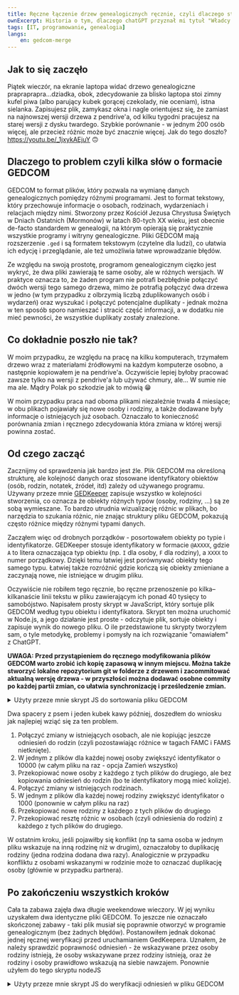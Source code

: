 ```yaml
---
title: Ręczne łączenie drzew genealogicznych ręcznie, czyli dlaczego straciłem tydzień życia
ownExcerpt: Historia o tym, dlaczego chatGPT przyznał mi tytuł "Władcy Zwojów, Pogromcy Kolizji, Strażnika Niezawiązanych Linii Krwi"
tags: [IT, programowanie, genealogia]
langs:
    en: gedcom-merge
---
```


## Jak to się zaczęło

Piątek wieczór, na ekranie laptopa widać drzewo genealogiczne prapraprapra...dziadka, obok, zdecydowanie za blisko laptopa stoi zimny kufel piwa (albo parujący kubek gorącej czekolady, nie oceniam), istna sielanka. Zapisujesz plik, zamykasz okna i nagle orientujesz się, że zamiast na najnowszej wersji drzewa z pendrive'a, od kilku tygodni pracujesz na starej wersji z dysku twardego. Szybkie porównanie - w jednym 200 osób więcej, ale przecież różnic może być znacznie więcej. Jak do tego doszło? https://youtu.be/_1jxykAEjuY 🙃

## Dlaczego to problem czyli kilka słów o formacie GEDCOM

GEDCOM to format plików, który pozwala na wymianę danych genealogicznych pomiędzy różnymi programami. Jest to format tekstowy, który przechowuje informacje o osobach, rodzinach, wydarzeniach i relacjach między nimi. Stworzony przez Kościół Jezusa Chrystusa Świętych w Dniach Ostatnich (Mormonów) w latach 80-tych XX wieku, jest obecnie de-facto standardem w genealogii, na którym opierają się praktycznie wszystkie programy i witryny genealogiczne. Pliki GEDCOM mają rozszerzenie `.ged` i są formatem tekstowym (czytelne dla ludzi), co ułatwia ich edycję i przeglądanie, ale też umożliwia łatwe wprowadzanie błędów.

Ze względu na swoją prostotę, programom genealogicznym cięzko jest wykryć, że dwa pliki zawierają te same osoby, ale w różnych wersjach. W praktyce oznacza to, że żaden program nie potrafi bezbłędnie połączyć dwóch wersji tego samego drzewa, mimo że potrafią połączyć dwa drzewa w jedno (w tym przypadku z olbrzymią liczbą zduplikowanych osób i wydarzeń) oraz wyszukać i połączyć potencjalne duplikaty - jednak można w ten sposób sporo namieszać i stracić część informacji, a w dodatku nie mieć pewności, że wszystkie duplikaty zostały znalezione.

## Co dokładnie poszło nie tak?

W moim przypadku, ze względu na pracę na kilku komputerach, trzymałem drzewo wraz z materiałami źródłowymi na każdym komputerze osobno, a następnie kopiowałem je na pendrive'a. Oczywiście lepiej byłoby pracować zawsze tylko na wersji z pendrive'a lub używać chmury, ale... W sumie nie ma ale. Mądry Polak po szkodzie jak to mówią 😁

W moim przypadku praca nad oboma plikami niezależnie trwała 4 miesiące; w obu plikach pojawiały się nowe osoby i rodziny, a także dodawane były informacje o istniejących już osobach. Oznaczało to konieczność porównania zmian i ręcznego zdecydowania która zmiana w której wersji powinna zostać.

## Od czego zacząć

Zacznijmy od sprawdzenia jak bardzo jest źle. Plik GEDCOM ma określoną strukturę, ale kolejność danych oraz stosowane identyfikatory obiektów (osób, rodzin, notatek, źródeł, itd) zależy od używanego programu. Używany przeze mnie [GEDKeeper](https://gedkeeper.net/) zapisuje wszystko w kolejności stworzenia, co oznacza że obiekty różnych typów (osoby, rodziny, ...) są ze sobą wymieszane. To bardzo utrudnia wizualizację różnic w plikach, bo narzędzia to szukania różnic, nie znając struktury pliku GEDCOM, pokazują często różnice między różnymi typami danych.

Zacząłem więc od drobnych porządków - posortowałem obiekty po typie i identyfikatorze. GEDKeeper stosuje identyfikatory w formacie `@AXXXX`, gdzie `A` to litera oznaczająca typ obiektu (np. `I` dla osoby, `F` dla rodziny), a `XXXX` to numer porządkowy. Dzięki temu łatwiej jest porównywać obiekty tego samego typu. Łatwiej także rozróżnić gdzie kończą się obiekty zmieniane a zaczynają nowe, nie istniejące w drugim pliku.

Oczywiście nie robiłem tego ręcznie, bo ręczne przenoszenie po kilka–kilkanaście linii tekstu w pliku zawierającym ich ponad 40 tysięcy to samobójstwo. Napisałem prosty skrypt w JavaScript, który sortuje plik GEDCOM według typu obiektu i identyfikatora. Skrypt ten można uruchomić w Node.js, a jego działanie jest proste - odczytuje plik, sortuje obiekty i zapisuje wynik do nowego pliku. O ile przedstawione tu skrypty tworzyłem sam, o tyle metodykę, problemy i pomysły na ich rozwiązanie "omawiałem" z ChatGPT.

**UWAGA: Przed przystąpieniem do ręcznego modyfikowania plików GEDCOM warto zrobić ich kopię zapasową w innym miejscu. Można także stworzyć lokalne repozytorium git w folderze z drzewem i zacommitować aktualną wersję drzewa - w przyszłości można dodawać osobne commity po każdej partii zmian, co ułatwia synchronizację i prześledzenie zmian.**

<details>
<summary>Użyty przeze mnie skrypt JS do sortowania pliku GEDCOM</summary>
```js
function sortFile(file) {
    const fs = require('node:fs');
    const path = require('node:path');
    const data = fs.readFileSync(file, 'utf8');
    const [header1, header2, ...rest] = data.split(/\r?\n/);
    const footer = rest.pop();

    const sorted = rest
        .map(line => [line.split(/\r?\n/)[0].split(' '), line])
        .map(([[_, id, type], item]) => ({ type, id, numId: +id.match(/\d+/g)[0], item }))
        .sort((a, b) => a.type.localeCompare(b.type) || a.numId - b.numId)
        .map(i => i.item);

    const finalContent = [header1, header2, ...sorted, footer].join('\r\n');
    
    const newName = path.basename(file, '.ged') + '-sorted.ged';
    const newPath = path.join(path.dirname(file), newName);
    fs.writeFileSync(newPath, sorted, 'utf8');
}
sortFile('/full/path/to/file-1.ged');
sortFile('/full/path/to/file-2.ged');
```
</details>

## Metodyka i kolejność działania.

Mając posortowane pliki, mogłem przystąpić do ręcznego ich łączenia.

Wszystkie zmiany wykonywałem w VSCode (Notepad++ też by zadziałał) mając otworzone oba pliki GEDCOM jeden obok drugiego w widoku wyróżniania różnic. Zmiany kopiowałem zawsze w obie strony - moim celem było uzyskanie dwóch identycznych plików zawierających wszystkie zmiany - w ten sposób byłbym w stanie potwierdzić skuteczne połączenie plików.

GEDKeeper zapisuje następujące typy obiektów w pliku GEDCOM:
- Osoby (identyfikator `@Ixxx@`, typ `INDI`)
- Rodziny (identyfikator `@Fxxx@`, typ `FAM`)
- Notatki (identyfikator `@Nxxx@`, typ `NOTE`)
- Źródła (identyfikator `@Sxxx@`, typ `SOUR`)
- Multimedia (identyfikator `@Oxxx@`, typ `OBJE`)
- Lokalizacje (identyfikator `@Lxxx@`, typ `_LOC` - typ niestandardowy używany przez GEDKeeper)

Istotne jest to, że niektóre z tych obiektów mogą zawierać identyfikatory innych obiektów, np. osoba może mieć referencje do rodziny (swojej jako partner lub swoich rodziców jako dziecko). Zarówno osoby jak i rodziny mogą się odnosić w ten sposób do każdego innego typu.

Zacząłem od łączenia 4 ostatnich typów, czyli notatek, źródeł, multimediów i lokalizacji, które nie zawierają referencji do innych obiektów. Było to proste, gdyż nie było żadnych zmian notatek i multimediów. W przypadku lokalizacji i źródeł, w obu plikach powstało po kilka nowych wpisów. GEDKeeper stosuje kolejne liczby w identyfikatorach, co oznacza że w obu plikach powstawały źródła i lokalizacje z tymi samymi kolejnymi identyfikatorami - wystarczyło więc w jednym z plików dodać do tych numerów 1000 (zmieniając np. `@L123` na `@L1123` - ważne: **w całym pliku!**), a następnie skopiować nowe wpisy z każdego z tych plików do drugiego.

O ile ogólna zasada pozostawała taka sama dla osób i rodzin, o tyle wymagała ona dokładniejszego planu i sprawdzania zmian, ze względu na to, że osoby i rodziny mogą zawierać wiele referencji na raz i tworzyć bardzo skomplikowane siatki odniesień (rodzina F1 ma odniesienie do osób I1, I2, I3, każda z tych osób zawiera odniesienie do F1, ale także i innych rodzin...).

<figure>![](example-presort.png)<figcaption>Chaos przy porównywaniu dwóch plików GEDCOM</figcaption></figure>

<details>
<summary>Jak wyglądają odniesienia między osobami i rodzinami w GEDCOM</summary>

Osoby wskazują rodziny na dwa sposoby:

```gedcom
0 @I1@ INDI
1 FAMC @F1@
1 FAMS @F2@
```

- FAMC - rodzina F1 zawiera rodziców (i rodzeństwo) osoby I1.
- FAMS - rodzina F2 zawiera partnera i dzieci osoby I1.

Zarówno FAMC jak i FAMS mogą pojawić się w danej osobie zero, jeden lub więcej razy.

Analogicznie, rodziny wskazują osoby na kilka sposobów:

```gedcom
0 @F1@ FAM
1 WIFE @I1@
1 HUSB @I2@
1 CHIL @I3@
1 CHIL @I4@
1 CHIL @I5@
```

- WIFE i HUSB to odpowiednio żona (I1) i mąż (I2); mogą się pojawić zero (gdy partner jest nieznany) lub jeden raz.
- CHIL to dzieci tej rodziny (tu trójka dzieci: I3, I4 i I5)
</details>

Dwa spacery z psem i jeden kubek kawy później, doszedłem do wniosku jak najlepiej wziąć się za ten problem.

1. Połączyć zmiany w istniejących osobach, ale nie kopiując jeszcze odniesień do rodzin (czyli pozostawiając różnice w tagach FAMC i FAMS nietknięte).
2. W jednym z plików dla każdej nowej osoby zwiększyć identyfikator o 10000 (w całym pliku na raz - opcja Zamień wszystko)
3. Przekopiować nowe osoby z każdego z tych plików do drugiego, ale bez kopiowania odniesień do rodzin (bo te identyfikatory mogą mieć kolizje).
4. Połączyć zmiany w istniejących rodzinach.
5. W jednym z plików dla każdej nowej rodziny zwiększyć identyfikator o 1000 (ponownie w całym pliku na raz)
6. Przekopiować nowe rodziny z każdego z tych plików do drugiego
7. Przekopiować resztę różnic w osobach (czyli odniesienia do rodzin) z każdego z tych plików do drugiego.

W ostatnim kroku, jeśli pojawiłby się konflikt (np ta sama osoba w jednym pliku wskazuje na inną rodzinę niż w drugim), oznaczałoby to duplikację rodziny (jedna rodzina dodana dwa razy). Analogicznie w przypadku konfliktu z osobami wskazanymi w rodzinie może to oznaczać duplikację osoby (głównie w przypadku partnera).

## Po zakończeniu wszystkich kroków 

Cała ta zabawa zajęła dwa długie weekendowe wieczory. W jej wyniku uzyskałem dwa identyczne pliki GEDCOM. To jeszcze nie oznaczało skończonej zabawy - taki plik musiał się poprawnie otworzyć w programie genealogicznym (bez żadnych błędów). Postanowiłem jednak dokonać jednej ręcznej weryfikacji przed uruchamianiem GedKeepera. Uznałem, że należy sprawdzić poprawność odniesień - że wskazywane przez osoby rodziny istnieją, że osoby wskazywane przez rodziny istnieją, oraz że rodziny i osoby prawidłowo wskazują na siebie nawzajem. Ponownie użyłem do tego skryptu nodeJS

<details>
<summary>Użyty przeze mnie skrypt JS do weryfikacji odniesień w pliku GEDCOM</summary>
```js
function checkCrossReferences(file) {
    let readErrs = 0, refErrs = 0;

    const fs = require('node:fs');
    const data = fs.readFileSync(file, 'utf8');
    const { INDI, FAM } = data
        .split(/\r?\n(?=0 )/g)
        .map(line => [line.split(/\r?\n/)[0].split(' '), line])
        .map(([[_, id, type], item]) => ({ type, id, item: /** @type {string} */(item) }))
        .reduce(
            (acc, { type, id, item }) => {
                if (!(type === 'INDI' || type === 'FAM')) {
                    return acc;
                }
                acc[type][id] = { item, references: [] };
                const references = acc[type][id].references;
                switch (type) {
                    case 'INDI': {
                        const matches = item.match(/^1 FAM[CS] @F(\d+)@$/mg);
                        if (matches) {
                            matches.forEach(match => {
                                const [_, type, id] = match.split(' ');
                                if (references.some(ref => ref.id === id)) {
                                    console.error(`Duplicate reference found for INDIVIDUAL ${id} in FAMILY ${type}.`);
                                    readErrs++;
                                }
                                references.push({ type, id });
                            });
                        }
                        break;
                    }
                    case 'FAM': {
                        const matches = item.match(/^1 (HUSB|WIFE|CHIL) @I(\d+)@$/mg);
                        if (matches) {
                            matches.forEach(match => {
                                const [_, type, id] = match.split(' ');
                                if (references.some(ref => ref.id === id)) {
                                    console.error(`Duplicate reference found for FAMILY ${id} in INDIVIDUAL ${type}.`);
                                    readErrs++;
                                }
                                references.push({ type, id });
                            });
                        }
                        break;
                    }
                }
                return acc;
            },
            { INDI: {}, FAM: {} }
        );

    for(const id in INDI) {
        const indi = INDI[id];
        indi.references.forEach(ref => {
            if (!FAM[ref.id]) {
                console.error(`Cross-reference error: INDIVIDUAL ${id} references non-existent FAMILY ${ref.id}.`);
                refErrs++;
            } else {
                const crossRefs = FAM[ref.id].references.filter(r => r.id === id);
                if (crossRefs.length === 0) {
                    console.error(`Cross-reference error: FAMILY ${ref.id} does not reference INDIVIDUAL ${id}.`);
                    refErrs++;
                } else if (crossRefs.length > 1) {
                    console.error(`Cross-reference error: FAMILY ${ref.id} references INDIVIDUAL ${id} multiple times.`, crossRefs);
                    refErrs++;
                }
            }
        });
    }
    for(const id in FAM) {
        const fam = FAM[id];
        fam.references.forEach(ref => {
            if (!INDI[ref.id]) {
                console.error(`Cross-reference error: FAMILY ${id} references non-existent INDIVIDUAL ${ref.id}.`);
                refErrs++;
            } else {
                const crossRefs = INDI[ref.id].references.filter(r => r.id === id);
                if (crossRefs.length === 0) {
                    console.error(`Cross-reference error: INDIVIDUAL ${ref.id} does not reference FAMILY ${id}.`);
                    refErrs++;
                } else if (crossRefs.length > 1) {
                    console.error(`Cross-reference error: INDIVIDUAL ${ref.id} references FAMILY ${id} multiple times.`, crossRefs);
                    refErrs++;
                }
            }
        });
    }

    console.log(`\nFINAL REPORT for file ${file}:`);
    console.log(`Checked ${Object.keys(INDI).length} individuals and ${Object.keys(FAM).length} families.`);
    console.log(`Read errors: ${readErrs}`);
    console.log(`Cross-reference errors: ${refErrs}`);
}
checkCrossReferences('/full/path/to/file-1.ged');
checkCrossReferences('/full/path/to/file-2.ged');
```
</details>

## Nauczka na przyszłość:

1. Pracuj tylko na jednej głównej kopii drzewa i synchronizuj ją od razu po zakończeniu pracy
2. Przechowuj drzewo w repozytorium git, aby mieć historię zmian drzewa genealogicznego
3. Jeśli używanie nodeJS do pracy z plikami GEDCOM wydaje się głupie, ale działa, to znaczy że nie jest głupie
